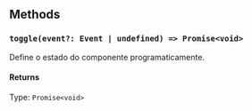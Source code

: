 
<Meta title='Components/Compositions/@OK Piechart (Chart Download)/Complementar' />

## Methods

### `toggle(event?: Event | undefined) => Promise<void>`

Define o estado do componente programaticamente.

#### Returns

Type: `Promise<void>`
